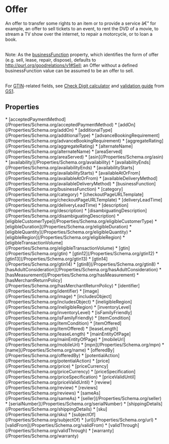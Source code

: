   
# Offer

An offer to transfer some rights to an item or to provide a service â€” for example, an offer to sell tickets to an event, to rent the DVD of a movie, to stream a TV show over the internet, to repair a motorcycle, or to loan a book.<br/><br/>

Note: As the <a class="localLink" href="/businessFunction">businessFunction</a> property, which identifies the form of offer (e.g. sell, lease, repair, dispose), defaults to http://purl.org/goodrelations/v1#Sell; an Offer without a defined businessFunction value can be assumed to be an offer to sell.<br/><br/>

For <a href="http://www.gs1.org/barcodes/technical/idkeys/gtin">GTIN</a>-related fields, see <a href="http://www.gs1.org/barcodes/support/check_digit_calculator">Check Digit calculator</a> and <a href="http://www.gs1us.org/resources/standards/gtin-validation-guide">validation guide</a> from <a href="http://www.gs1.org/">GS1</a>.

## Properties

<Grid>
* [acceptedPaymentMethod](/Properties/Schema.org/acceptedPaymentMethod)
* [addOn](/Properties/Schema.org/addOn)
* [additionalType](/Properties/Schema.org/additionalType)
* [advanceBookingRequirement](/Properties/Schema.org/advanceBookingRequirement)
* [aggregateRating](/Properties/Schema.org/aggregateRating)
* [alternateName](/Properties/Schema.org/alternateName)
* [areaServed](/Properties/Schema.org/areaServed)
* [asin](/Properties/Schema.org/asin)
* [availability](/Properties/Schema.org/availability)
* [availabilityEnds](/Properties/Schema.org/availabilityEnds)
* [availabilityStarts](/Properties/Schema.org/availabilityStarts)
* [availableAtOrFrom](/Properties/Schema.org/availableAtOrFrom)
* [availableDeliveryMethod](/Properties/Schema.org/availableDeliveryMethod)
* [businessFunction](/Properties/Schema.org/businessFunction)
* [category](/Properties/Schema.org/category)
* [checkoutPageURLTemplate](/Properties/Schema.org/checkoutPageURLTemplate)
* [deliveryLeadTime](/Properties/Schema.org/deliveryLeadTime)
* [description](/Properties/Schema.org/description)
* [disambiguatingDescription](/Properties/Schema.org/disambiguatingDescription)
* [eligibleCustomerType](/Properties/Schema.org/eligibleCustomerType)
* [eligibleDuration](/Properties/Schema.org/eligibleDuration)
* [eligibleQuantity](/Properties/Schema.org/eligibleQuantity)
* [eligibleRegion](/Properties/Schema.org/eligibleRegion)
* [eligibleTransactionVolume](/Properties/Schema.org/eligibleTransactionVolume)
* [gtin](/Properties/Schema.org/gtin)
* [gtin12](/Properties/Schema.org/gtin12)
* [gtin13](/Properties/Schema.org/gtin13)
* [gtin14](/Properties/Schema.org/gtin14)
* [gtin8](/Properties/Schema.org/gtin8)
* [hasAdultConsideration](/Properties/Schema.org/hasAdultConsideration)
* [hasMeasurement](/Properties/Schema.org/hasMeasurement)
* [hasMerchantReturnPolicy](/Properties/Schema.org/hasMerchantReturnPolicy)
* [identifier](/Properties/Schema.org/identifier)
* [image](/Properties/Schema.org/image)
* [includesObject](/Properties/Schema.org/includesObject)
* [ineligibleRegion](/Properties/Schema.org/ineligibleRegion)
* [inventoryLevel](/Properties/Schema.org/inventoryLevel)
* [isFamilyFriendly](/Properties/Schema.org/isFamilyFriendly)
* [itemCondition](/Properties/Schema.org/itemCondition)
* [itemOffered](/Properties/Schema.org/itemOffered)
* [leaseLength](/Properties/Schema.org/leaseLength)
* [mainEntityOfPage](/Properties/Schema.org/mainEntityOfPage)
* [mobileUrl](/Properties/Schema.org/mobileUrl)
* [mpn](/Properties/Schema.org/mpn)
* [name](/Properties/Schema.org/name)
* [offeredBy](/Properties/Schema.org/offeredBy)
* [potentialAction](/Properties/Schema.org/potentialAction)
* [price](/Properties/Schema.org/price)
* [priceCurrency](/Properties/Schema.org/priceCurrency)
* [priceSpecification](/Properties/Schema.org/priceSpecification)
* [priceValidUntil](/Properties/Schema.org/priceValidUntil)
* [review](/Properties/Schema.org/review)
* [reviews](/Properties/Schema.org/reviews)
* [sameAs](/Properties/Schema.org/sameAs)
* [seller](/Properties/Schema.org/seller)
* [serialNumber](/Properties/Schema.org/serialNumber)
* [shippingDetails](/Properties/Schema.org/shippingDetails)
* [sku](/Properties/Schema.org/sku)
* [subjectOf](/Properties/Schema.org/subjectOf)
* [url](/Properties/Schema.org/url)
* [validFrom](/Properties/Schema.org/validFrom)
* [validThrough](/Properties/Schema.org/validThrough)
* [warranty](/Properties/Schema.org/warranty)
</Grid>

